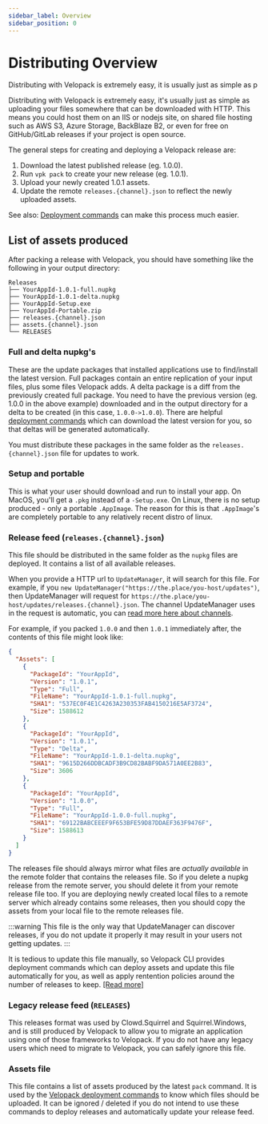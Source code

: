 ```yaml
---
sidebar_label: Overview
sidebar_position: 0
---
```


# Distributing Overview
<AppliesTo all />
Distributing with Velopack is extremely easy, it is usually just as simple as p

Distributing with Velopack is extremely easy, it's usually just as simple as uploading your files somewhere that can be downloaded with HTTP. This means you could host them on an IIS or nodejs site, on shared file hosting such as AWS S3, Azure Storage, BackBlaze B2, or even for free on GitHub/GitLab releases if your project is open source.

The general steps for creating and deploying a Velopack release are:
1. Download the latest published release (eg. 1.0.0).
0. Run `vpk pack` to create your new release (eg. 1.0.1).
0. Upload your newly created 1.0.1 assets.
0. Update the remote `releases.{channel}.json` to reflect the newly uploaded assets.

See also: [Deployment commands](deploy-cli.mdx) can make this process much easier.

## List of assets produced
After packing a release with Velopack, you should have something like the following in your output directory:

```
Releases
├── YourAppId-1.0.1-full.nupkg
├── YourAppId-1.0.1-delta.nupkg
├── YourAppId-Setup.exe
├── YourAppId-Portable.zip
├── releases.{channel}.json
├── assets.{channel}.json
└── RELEASES
```

### Full and delta nupkg's
These are the update packages that installed applications use to find/install the latest version. Full packages contain an entire replication of your input files, plus some files Velopack adds. A delta package is a diff from the previously created full package. You need to have the previous version (eg. 1.0.0 in the above example) downloaded and in the output directory for a delta to be created (in this case, `1.0.0->1.0.0`). There are helpful [deployment commands](deploy-cli.mdx) which can download the latest version for you, so that deltas will be generated automatically. 

You must distribute these packages in the same folder as the `releases.{channel}.json` file for updates to work. 

### Setup and portable
This is what your user should download and run to install your app. On MacOS, you'll get a `.pkg` instead of a `-Setup.exe`. On Linux, there is no setup produced - only a portable `.AppImage`. The reason  for this is that `.AppImage`'s are completely portable to any relatively recent distro of linux.

### Release feed (`releases.{channel}.json`)
This file should be distributed in the same folder as the `nupkg` files are deployed. It contains a list of all available releases. 

When you provide a HTTP url to `UpdateManager`, it will search for this file. For example, if you `new UpdateManager("https://the.place/you-host/updates")`, then UpdateManager will request for `https://the.place/you-host/updates/releases.{channel}.json`. The channel UpdateManager uses in the request is automatic, you can [read more here about channels](../packaging/channels.mdx). 

For example, if you packed `1.0.0` and then `1.0.1` immediately after, the contents of this file might look like:

```json title="releases.win.json"
{
  "Assets": [
    {
      "PackageId": "YourAppId",
      "Version": "1.0.1",
      "Type": "Full",
      "FileName": "YourAppId-1.0.1-full.nupkg",
      "SHA1": "537EC0F4E1C4263A230353FAB4150216E5AF3724",
      "Size": 1588612
    },
    {
      "PackageId": "YourAppId",
      "Version": "1.0.1",
      "Type": "Delta",
      "FileName": "YourAppId-1.0.1-delta.nupkg",
      "SHA1": "9615D266DDBCADF3B9CD82BABF9DA571A0EE2B83",
      "Size": 3606
    },
    {
      "PackageId": "YourAppId",
      "Version": "1.0.0",
      "Type": "Full",
      "FileName": "YourAppId-1.0.0-full.nupkg",
      "SHA1": "69122BABCEEEF9F653BFE59D87DDAEF363F9476F",
      "Size": 1588613
    }
  ]
}
```

The releases file should always mirror what files are _actually available_ in the remote folder that contains the releases file. So if you delete a nupkg release from the remote server, you should delete it from your remote release file too. If you are deploying newly created local files to a remote server which already contains some releases, then you should copy the assets from your local file to the remote releases file. 

:::warning
This file is the only way that UpdateManager can discover releases, if you do not update it properly it may result in your users not getting updates.
:::

It is tedious to update this file manually, so Velopack CLI provides deployment commands which can deploy assets and update this file automatically for you, as well as apply rentention policies around the number of releases to keep. [[Read more]](deploy-cli.mdx)

### Legacy release feed (`RELEASES`)
This releases format was used by Clowd.Squirrel and Squirrel.Windows, and is still produced by Velopack to allow you to migrate an application using one of those frameworks to Velopack. If you do not have any legacy users which need to migrate to Velopack, you can safely ignore this file.

### Assets file
This file contains a list of assets produced by the latest `pack` command. It is used by the [Velopack deployment commands](deploy-cli.mdx) to know which files should be uploaded. It can be ignored / deleted if you do not intend to use these commands to deploy releases and automatically update your release feed.